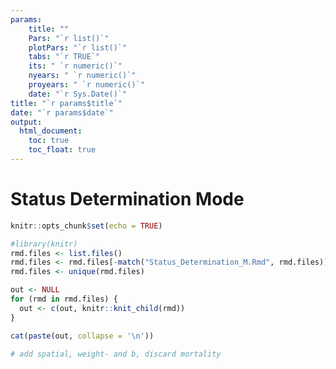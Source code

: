 ```yaml
---
params: 
    title: ""
    Pars: "`r list()`"
    plotPars: "`r list()`"
    tabs: "`r TRUE`"
    its: " `r numeric()`"
    nyears: " `r numeric()`"
    proyears: " `r numeric()`"
    date: "`r Sys.Date()`"
title: "`r params$title`"
date: "`r params$date`"
output:
  html_document:
    toc: true
    toc_float: true
---
```


# Status Determination Mode
```r
knitr::opts_chunk$set(echo = TRUE)
```

```r
#library(knitr)
rmd.files <- list.files()
rmd.files <- rmd.files[-match("Status_Determination_M.Rmd", rmd.files)]
rmd.files <- unique(rmd.files)

out <- NULL
for (rmd in rmd.files) {
  out <- c(out, knitr::knit_child(rmd))
}
```


```r
cat(paste(out, collapse = '\n'))
```

```r
# add spatial, weight- and b, discard mortality

```